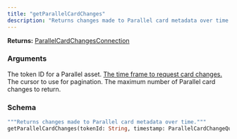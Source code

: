 ```yaml
---
title: "getParallelCardChanges"
description: "Returns changes made to Parallel card metadata over time."
---
```


**Returns:** [ParallelCardChangesConnection](/api-reference/types/parallelcardchangesconnection)

### Arguments

<ResponseField name="tokenId" type="String">
  The token ID for a Parallel asset.
</ResponseField>

<a href="/api-reference/types/parallelcardchangequerytimestampinput">
  <ResponseField name="timestamp" type="ParallelCardChangeQueryTimestampInput">
    The time frame to request card changes.
  </ResponseField>
</a>

<ResponseField name="cursor" type="String">
  The cursor to use for pagination.
</ResponseField>

<ResponseField name="limit" type="Int">
  The maximum number of Parallel card changes to return.
</ResponseField>

### Schema


```graphql 
"""Returns changes made to Parallel card metadata over time."""
getParallelCardChanges(tokenId: String, timestamp: ParallelCardChangeQueryTimestampInput, cursor: String, limit: Int): ParallelCardChangesConnection
```
